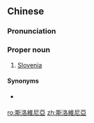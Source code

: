 {{also|斯洛维尼亚}}
==Chinese==
{{zh-forms|s=斯洛维尼亚|gloss=-}}

===Pronunciation===
{{zh-pron
|m=Sīluòwéiníyà
|c=si1 lok6 wai4 nei4 aa3
|cat=pn
}}

===Proper noun===
{{zh-proper noun}}

# {{lb|zh|Taiwan|Hong Kong}} [[Slovenia]] {{gloss|country in Europe}}

====Synonyms====
* {{qualifier|Mainland China}} {{zh-l|斯洛文尼亞}}

{{zh-cat|Countries}}

[[ro:斯洛維尼亞]]
[[zh:斯洛維尼亞]]